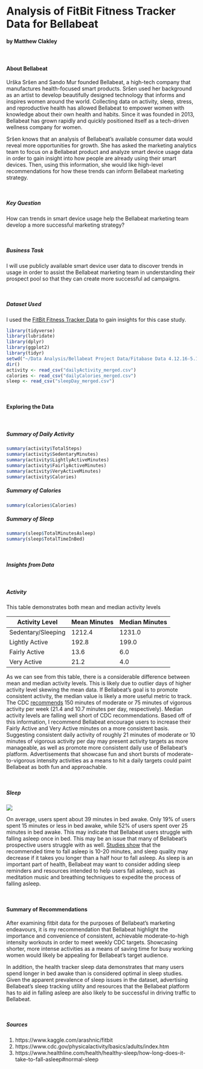 # Analysis of FitBit Fitness Tracker Data for Bellabeat
####  by Matthew Clakley

<br> 

#### **About Bellabeat**

Urška Sršen and Sando Mur founded Bellabeat, a high-tech company that manufactures health-focused smart products. Sršen used her background as an artist to develop beautifully designed technology that informs and inspires women around the world. Collecting data on activity, sleep, stress, and reproductive health has allowed Bellabeat to empower women with knowledge about their own health and habits. Since it was founded in 2013, Bellabeat has grown rapidly and quickly positioned itself as a tech-driven wellness company for women.

Sršen knows that an analysis of Bellabeat’s available consumer data would reveal more opportunities for growth. She has asked the marketing analytics team to focus on a Bellabeat product and analyze smart device usage data in order to gain insight into how people are already using their smart devices. Then, using this information, she would like high-level recommendations for how these trends can inform Bellabeat marketing strategy.

<br>

##### *Key Question*
How can trends in smart device usage help the Bellabeat marketing team develop a more successful marketing strategy?

<br>

##### *Business Task*
I will use publicly available smart device user data to discover trends in usage in order to assist the Bellabeat marketing team in understanding their prospect pool so that they can create more successful ad campaigns.

<br> 

##### *Dataset Used*
I used the [FitBit Fitness Tracker Data](https://www.kaggle.com/arashnic/fitbit) to gain insights for this case study.

```{r include=FALSE}
library(tidyverse)
library(lubridate)
library(dplyr)
library(ggplot2)
library(tidyr)
setwd("~/Data Analysis/Bellabeat Project Data/Fitabase Data 4.12.16-5.12.16")
dir()
activity <- read_csv("dailyActivity_merged.csv")
calories <- read_csv("dailyCalories_merged.csv")
sleep <- read_csv("sleepDay_merged.csv")
```


<br>


#### **Exploring the Data**

<br>

##### *Summary of Daily Activity*
```{r}
summary(activity$TotalSteps)
summary(activity$SedentaryMinutes)
summary(activity$LightlyActiveMinutes)
summary(activity$FairlyActiveMinutes)
summary(activity$VeryActiveMinutes)
summary(activity$Calories)
```
##### *Summary of Calories*
```{r}
summary(calories$Calories)
```
##### *Summary of Sleep*
```{r}
summary(sleep$TotalMinutesAsleep)
summary(sleep$TotalTimeInBed)
```

<br>

#### *Insights from Data*

<br>

##### **Activity**

This table demonstrates both mean and median activity levels

Activity Level  | Mean Minutes |  Median Minutes
------------- | ------------- | ------------- 
Sedentary/Sleeping  | 1212.4 | 1231.0
Lightly Active  | 192.8 |  199.0
Fairly Active  | 13.6 |  6.0
Very Active  | 21.2 |  4.0

As we can see from this table, there is a considerable difference between mean and median activity levels. This is likely due to outlier days of higher activity level skewing the mean data. If Bellabeat's goal is to promote consistent activity, the median value is likely a more useful metric to track. The CDC [recommends](https://www.cdc.gov/physicalactivity/basics/adults/index.htm) 150 minutes of moderate or 75 minutes of vigorous activity per week (21.4 and 10.7 minutes per day, respectively). Median activity levels are falling well short of CDC recommendations. Based off of this information, I recommend Bellabeat encourage users to increase their Fairly Active and Very Active minutes on a more consistent basis. Suggesting consistent daily activity of roughly 21 minutes of moderate or 10 minutes of vigorous activity per day may present activity targets as more manageable, as well as promote more consistent daily use of Bellabeat's platform. Advertisements that showcase fun and short bursts of moderate-to-vigorous intensity activities as a means to hit a daily targets could paint Bellabeat as both fun and approachable.

<br>

##### **Sleep**

![](Time Spent in Bed not Asleep.png)

On average, users spent about 39 minutes in bed awake. Only 19% of users spent 15 minutes or less in bed awake, while 52% of users spent over 25 minutes in bed awake. This may indicate that Bellabeat users struggle with falling asleep once in bed. This may be an issue that many of Bellabeat's prospective users struggle with as well. [Studies show](https://www.healthline.com/health/healthy-sleep/how-long-does-it-take-to-fall-asleep#normal-sleep) that the recommended time to fall asleep is 10-20 minutes, and sleep quality may decrease if it takes you longer than a half hour to fall asleep. As sleep is an important part of health, Bellabeat may want to consider adding sleep reminders and resources intended to help users fall asleep, such as meditation music and breathing techniques to expedite the process of falling asleep.

<br>

#### **Summary of Recommendations**

After examining fitbit data for the purposes of Bellabeat's marketing endeavours, it is my recommendation that Bellabeat highlight the importance and convenience of consistent, achievable moderate-to-high intensity workouts in order to meet weekly CDC targets. Showcasing shorter, more intense activities as a means of saving time for busy working women would likely be appealing for Bellabeat's target audience. 

In addition, the health tracker sleep data demonstrates that many users spend longer in bed awake than is considered optimal in sleep studies. Given the apparent prevalence of sleep issues in the dataset, advertising Bellabeat's sleep tracking utility and resources that the Bellabeat platform has to aid in falling asleep are also likely to be successful in driving traffic to Bellabeat.

<br>

##### *Sources*

1. https://www.kaggle.com/arashnic/fitbit
2. https://www.cdc.gov/physicalactivity/basics/adults/index.htm
3. https://www.healthline.com/health/healthy-sleep/how-long-does-it-take-to-fall-asleep#normal-sleep